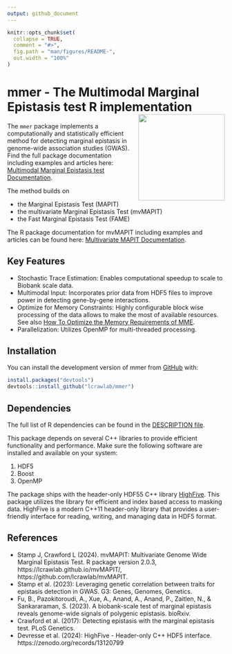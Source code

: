 ```yaml
---
output: github_document
---
```

<!-- README.md is generated from README.Rmd. Please edit that file -->
<!-- You'll still need to render `README.Rmd` regularly, to keep `README.md` up-to-date. `devtools::build_readme()` is handy for this. -->

```r
knitr::opts_chunk$set(
  collapse = TRUE,
  comment = "#>",
  fig.path = "man/figures/README-",
  out.width = "100%"
)
```

# mmer - The Multimodal Marginal Epistasis test R implementation <img src="man/figures/logo.png" align="right" height="200" alt="" />


<!-- badges: start -->
<!-- badges: end -->

The `mmer` package implements a computationally and statistically efficient method for detecting marginal epistasis in genome-wide association studies (GWAS). 
Find the full package documentation including examples and articles here: [Multimodal Marginal Epistasis test Documentation](https://lcrawlab.github.io/mmer/).

The method builds on

- the Marginal Epistasis Test (MAPIT)
- the multivariate Marginal Epistasis Test (mvMAPIT) 
- the Fast Marginal Epistasis Test (FAME)

The R package documentation for mvMAPIT including examples and articles can be found here: [Multivariate MAPIT Documentation](https://lcrawlab.github.io/mvMAPIT/). 


## Key Features

-	Stochastic Trace Estimation: Enables computational speedup to scale to Biobank scale data.
-	Multimodal Input: Incorporates prior data from HDF5 files to improve power in detecting gene-by-gene interactions.
-	Optimize for Memory Constraints: Highly configurable block wise processing of the data allows to make the most of available resources. See also [How To Optimize the Memory Requirements of MME](articles/tutorial-memory-optimization.html).
-	Parallelization: Utilizes OpenMP for multi-threaded processing.

## Installation

You can install the development version of mmer from [GitHub](https://github.com/) with:

``` r
install.packages("devtools")
devtools::install_github("lcrawlab/mmer")
```

## Dependencies

The full list of R dependencies can be found in the [DESCRIPTION file](https://github.com/lcrawlab/mmer/blob/main/DESCRIPTION).

This package depends on several C++ libraries to provide efficient functionality and performance. 
Make sure the following software are installed and available on your system:

1. HDF5
2. Boost
3. OpenMP

The package ships with the header-only HDF55 C++ library [HighFive](https://github.com/BlueBrain/HighFive).
This package utilizes the  library for efficient and index based access to masking data. HighFive is a modern C++11 header-only library that provides a user-friendly interface for reading, writing, and managing data in HDF5 format.

## References

- Stamp J, Crawford L (2024). mvMAPIT: Multivariate Genome Wide Marginal Epistasis Test. R package version 2.0.3, https://lcrawlab.github.io/mvMAPIT/, https://github.com/lcrawlab/mvMAPIT.
-	Stamp et al. (2023): Leveraging genetic correlation between traits for epistasis detection in GWAS. G3: Genes, Genomes, Genetics.
- Fu, B., Pazokitoroudi, A., Xue, A., Anand, A., Anand, P., Zaitlen, N., & Sankararaman, S. (2023). A biobank-scale test of marginal epistasis reveals genome-wide signals of polygenic epistasis. bioRxiv.
-	Crawford et al. (2017): Detecting epistasis with the marginal epistasis test. PLoS Genetics.
- Devresse et al. (2024): HighFive - Header-only C++ HDF5 interface. https://zenodo.org/records/13120799

